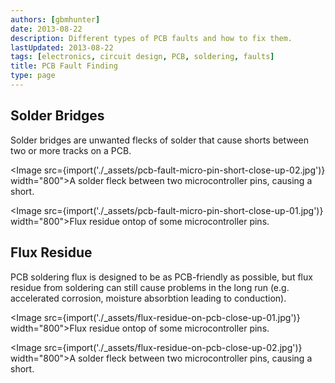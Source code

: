 ```yaml
---
authors: [gbmhunter]
date: 2013-08-22
description: Different types of PCB faults and how to fix them.
lastUpdated: 2013-08-22
tags: [electronics, circuit design, PCB, soldering, faults]
title: PCB Fault Finding
type: page
---
```


## Solder Bridges

Solder bridges are unwanted flecks of solder that cause shorts between two or more tracks on a PCB.

<Image src={import('./_assets/pcb-fault-micro-pin-short-close-up-02.jpg')} width="800">A solder fleck between two microcontroller pins, causing a short.</Image>

<Image src={import('./_assets/pcb-fault-micro-pin-short-close-up-01.jpg')} width="800">Flux residue ontop of some microcontroller pins.</Image>

## Flux Residue

PCB soldering flux is designed to be as PCB-friendly as possible, but flux residue from soldering can still cause problems in the long run (e.g. accelerated corrosion, moisture absorbtion leading to conduction).

<Image src={import('./_assets/flux-residue-on-pcb-close-up-01.jpg')} width="800">Flux residue ontop of some microcontroller pins.</Image>

<Image src={import('./_assets/flux-residue-on-pcb-close-up-02.jpg')} width="800">A solder fleck between two microcontroller pins, causing a short.</Image>
